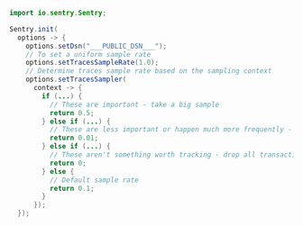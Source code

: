 ```java
import io.sentry.Sentry;

Sentry.init(
  options -> {
    options.setDsn("___PUBLIC_DSN___");
    // To set a uniform sample rate
    options.setTracesSampleRate(1.0);
    // Determine traces sample rate based on the sampling context
    options.setTracesSampler(
      context -> {
        if (...) {
          // These are important - take a big sample
          return 0.5;
        } else if (...) {
          // These are less important or happen much more frequently - only take 1%
          return 0.01;
        } else if (...) {
          // These aren't something worth tracking - drop all transactions like this
          return 0;
        } else {
          // Default sample rate
          return 0.1;
        }
      });
  });
```
